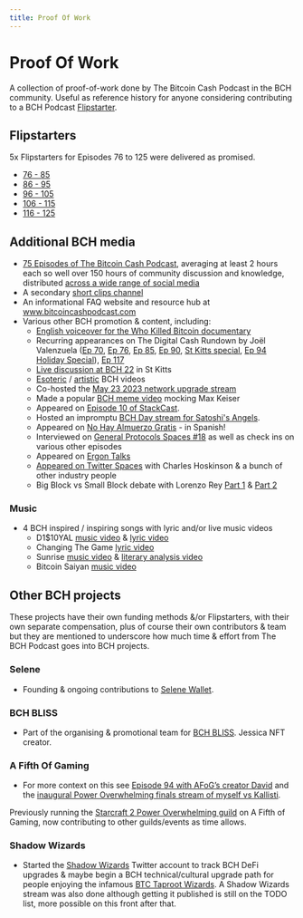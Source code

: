 ```yaml
---
title: Proof Of Work
---
```


# Proof Of Work

A collection of proof-of-work done by The Bitcoin Cash Podcast in the BCH community. Useful as reference history for anyone considering contributing to a BCH Podcast [Flipstarter](/faqs/Tech/what-is-flipstarter).

## Flipstarters

5x Flipstarters for Episodes 76 to 125 were delivered as promised.

- [76 - 85](https://bitcoincashpodcast.com/blog/flipstarter-1-record)
- [86 - 95](https://bitcoincashpodcast.com/blog/flipstarter-2-record)
- [96 - 105](https://bitcoincashpodcast.com/blog/flipstarter-3-record)
- [106 - 115](https://bitcoincashpodcast.com/blog/flipstarter-4-record)
- [116 - 125](https://bitcoincashpodcast.com/blog/flipstarter-5-record)

## Additional BCH media

- [75 Episodes of The Bitcoin Cash Podcast](https://www.youtube.com/watch?v=_uimCmw1m9E&list=PLo1CFIKcwE6LG9o4Tx3ZWJUxyG90Cd-ks), averaging at least 2 hours each so well over 150 hours of community discussion and knowledge, distributed [across a wide range of social media](https://linktr.ee/thebitcoincashpodcast)
- A secondary [short clips channel](https://www.youtube.com/@bchclips3643)
- An informational FAQ website and resource hub at www.bitcoincashpodcast.com
- Various other BCH promotion & content, including: 
    - [English voiceover for the Who Killed Bitcoin documentary](https://www.youtube.com/watch?v=eafzIW52Rgc)
    - Recurring appearances on The Digital Cash Rundown by Joël Valenzuela ([Ep 70](https://www.youtube.com/watch?v=GYK0_78jWs8&list=PLo1CFIKcwE6J1-9s0spccvCYwnuZH4vqk&index=5), [Ep 76](https://www.youtube.com/watch?v=cF3PBYdenlc&list=PLo1CFIKcwE6J1-9s0spccvCYwnuZH4vqk&index=6), [Ep 85](https://www.youtube.com/watch?v=4xZJQjhtL9Y&list=PLo1CFIKcwE6J1-9s0spccvCYwnuZH4vqk&index=7), [Ep 90](https://www.youtube.com/watch?v=YGQjEuav1fU&list=PLo1CFIKcwE6J1-9s0spccvCYwnuZH4vqk&index=8), [St Kitts special](https://www.youtube.com/watch?v=VqI-Vrjhrl0&list=PLo1CFIKcwE6J1-9s0spccvCYwnuZH4vqk&index=8), [Ep 94 Holiday Special](https://www.youtube.com/watch?v=CyVBWatyJm8)), [Ep 117](https://www.youtube.com/watch?v=ZHPPcaw3Q1Y)
    - [Live discussion at BCH 22](https://www.youtube.com/watch?v=Tti1eZwJpJY) in St Kitts
    - [Esoteric](https://www.youtube.com/watch?v=bIkmOI9zk6g&list=PLo1CFIKcwE6K7pUFEuWiCTqh-NqFFrwuB) / [artistic](https://www.youtube.com/watch?v=MzHhOVreMJI&list=PLo1CFIKcwE6K7pUFEuWiCTqh-NqFFrwuB&index=3) BCH videos
    - Co-hosted the [May 23 2023 network upgrade stream](https://www.youtube.com/watch?v=vIUEL_2fiac) 
    - Made a popular [BCH meme video](https://www.youtube.com/watch?v=NOxR18Doii0) mocking Max Keiser
    - Appeared on [Episode 10 of StackCast](https://www.youtube.com/watch?v=7PWbticfvag).
    - Hosted an impromptu [BCH Day stream for Satoshi's Angels](https://www.youtube.com/watch?v=BEElyy2w8qI).
    - Appeared on [No Hay Almuerzo Gratis](https://www.youtube.com/watch?v=OlLNyhxdLJg&list=PLo1CFIKcwE6J1-9s0spccvCYwnuZH4vqk&index=14) - in Spanish!
    - Interviewed on [General Protocols Spaces #18](https://www.youtube.com/watch?v=7Zq_vYfbfP0) as well as check ins on various other episodes
    - Appeared on [Ergon Talks](https://www.youtube.com/watch?v=4vVOwEO-3Ss)
    - [Appeared on Twitter Spaces](https://twitter.com/GenzioCo/status/1783847324315431183) with Charles Hoskinson & a bunch of other industry people
    - Big Block vs Small Block debate with Lorenzo Rey [Part 1](https://www.youtube.com/watch?v=dX9YXIWnbz8) & [Part 2](https://www.youtube.com/watch?v=pAsamaaaI2g)

### Music

- 4 BCH inspired / inspiring songs with lyric and/or live music videos 
    - D1$10YAL [music video](https://www.youtube.com/watch?v=qxsRnsDzz4A) & [lyric video](https://www.youtube.com/watch?v=ZF0gQReu78E)
    - Changing The Game [lyric video](https://www.youtube.com/watch?v=Wyv2EcUKS2U)
    - Sunrise [music video](https://www.youtube.com/watch?v=VmCNpPpywFk) & [literary analysis video](https://www.youtube.com/watch?v=OFc7oOJ-eno)
    - Bitcoin Saiyan [music video](https://www.youtube.com/watch?v=Hc4IVUt0EAs)

## Other BCH projects

These projects have their own funding methods &/or Flipstarters, with their own separate compensation, plus of course their own contributors & team but they are mentioned to underscore how much time & effort from The BCH Podcast goes into BCH projects.

### Selene

- Founding & ongoing contributions to [Selene Wallet](https://selene.cash).

### BCH BLISS

- Part of the organising & promotional team for [BCH BLISS](https://www.bliss.cash). Jessica NFT creator.

### A Fifth Of Gaming

- For more context on this see [Episode 94 with AFoG’s creator David](https://www.youtube.com/watch?v=yadskoNfbwI) and the [inaugural Power Overwhelming finals stream of myself vs Kallisti](https://www.youtube.com/watch?v=wfZtHSHNTPc).

Previously running the [Starcraft 2 Power Overwhelming guild](https://afifthofgaming.com/Guild/Detail/18) on A Fifth of Gaming, now contributing to other guilds/events as time allows.

### Shadow Wizards

- Started the [Shadow Wizards](https://twitter.com/Shadow__Wizards) Twitter account to track BCH DeFi upgrades & maybe begin a BCH technical/cultural upgrade path for people enjoying the infamous [BTC Taproot Wizards](https://twitter.com/TheBCHPodcast/status/1670839312827531279). A Shadow Wizards stream was also done although getting it published is still on the TODO list, more possible on this front after that.


